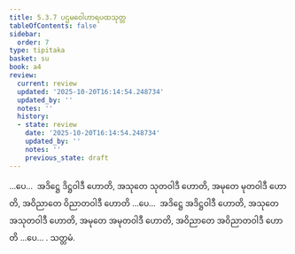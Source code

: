 ```yaml
---
title: 5.3.7 ပဌမဝေါဟာရပထသုတ္တ
tableOfContents: false
sidebar:
  order: 7
type: tipitaka
basket: su
book: a4
review:
  current: review
  updated: '2025-10-20T16:14:54.248734'
  updated_by: ''
  notes: ''
  history:
  - state: review
    date: '2025-10-20T16:14:54.248734'
    updated_by: ''
    notes: ''
    previous_state: draft
---
```



<DynamicBreadcrumb />


<ReviewStatus review={frontmatter.review} showDetails={true} />

<HypothesisAnnotation frontmatter={frontmatter} />

<Division number="227" book="a4" e="ch" v="15" p="552">

<Paragraph number="1413" book="a4">
…ပေ…  အဒိဋ္ဌေ ဒိဋ္ဌဝါဒီ ဟောတိ, အသုတေ သုတဝါဒီ ဟောတိ, အမုတေ မုတဝါဒီ ဟောတိ, အဝိညာတေ ဝိညာတဝါဒီ ဟောတိ …ပေ…  အဒိဋ္ဌေ အဒိဋ္ဌဝါဒီ ဟောတိ, အသုတေ အသုတဝါဒီ ဟောတိ, အမုတေ အမုတဝါဒီ ဟောတိ, အဝိညာတေ အဝိညာတဝါဒီ ဟောတိ …ပေ… . သတ္တမံ.
</Paragraph>
</Division>
